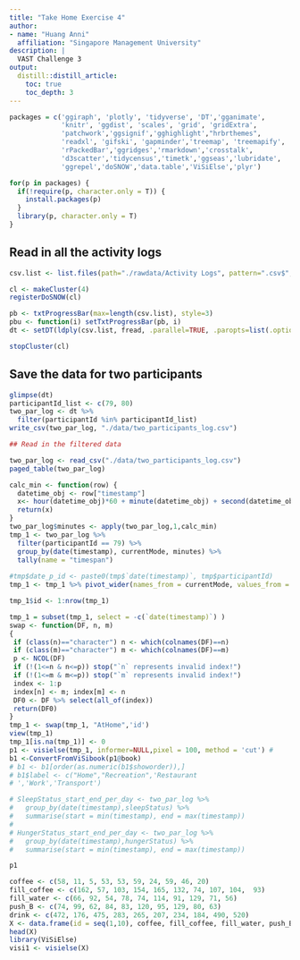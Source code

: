 ```yaml
---
title: "Take Home Exercise 4"
author:
- name: "Huang Anni"
  affiliation: "Singapore Management University"
description: |
  VAST Challenge 3
output:
  distill::distill_article:
    toc: true
    toc_depth: 3
---
```


```r
packages = c('ggiraph', 'plotly', 'tidyverse', 'DT','gganimate',
             'knitr', 'ggdist', 'scales', 'grid', 'gridExtra',
             'patchwork','ggsignif','gghighlight',"hrbrthemes",
             'readxl', 'gifski', 'gapminder','treemap', 'treemapify',
             'rPackedBar','ggridges','rmarkdown','crosstalk',
             'd3scatter','tidycensus','timetk','ggseas','lubridate',
             'ggrepel','doSNOW','data.table','ViSiElse','plyr')

for(p in packages) {
  if(!require(p, character.only = T)) {
    install.packages(p)
  }
  library(p, character.only = T)
}
```

## Read in all the activity logs

```r
csv.list <- list.files(path="./rawdata/Activity Logs", pattern=".csv$", full.names=TRUE)

cl <- makeCluster(4)
registerDoSNOW(cl)

pb <- txtProgressBar(max=length(csv.list), style=3)
pbu <- function(i) setTxtProgressBar(pb, i)
dt <- setDT(ldply(csv.list, fread, .parallel=TRUE, .paropts=list(.options.snow=list(progress=pbu))))

stopCluster(cl)
```

## Save the data for two participants

```r
glimpse(dt)
participantId_list <- c(79, 80)
two_par_log <- dt %>%
  filter(participantId %in% participantId_list)
write_csv(two_par_log, "./data/two_participants_log.csv")

## Read in the filtered data
```

```r
two_par_log <- read_csv("./data/two_participants_log.csv")
paged_table(two_par_log)
```

```r
calc_min <- function(row) {
  datetime_obj <- row["timestamp"]
  x<- hour(datetime_obj)*60 + minute(datetime_obj) + second(datetime_obj)/60
  return(x)
}
two_par_log$minutes <- apply(two_par_log,1,calc_min)
tmp_1 <- two_par_log %>%
  filter(participantId == 79) %>%
  group_by(date(timestamp), currentMode, minutes) %>% 
  tally(name = "timespan")
  
#tmp$date_p_id <- paste0(tmp$`date(timestamp)`, tmp$participantId)
tmp_1 <- tmp_1 %>% pivot_wider(names_from = currentMode, values_from = timespan) 

tmp_1$id <- 1:nrow(tmp_1)

tmp_1 = subset(tmp_1, select = -c(`date(timestamp)`) )
swap <- function(DF, n, m)
{
 if (class(n)=="character") n <- which(colnames(DF)==n)
 if (class(m)=="character") m <- which(colnames(DF)==m)
 p <- NCOL(DF)
 if (!(1<=n & n<=p)) stop("`n` represents invalid index!")
 if (!(1<=m & m<=p)) stop("`m` represents invalid index!")
 index <- 1:p
 index[n] <- m; index[m] <- n
 DF0 <- DF %>% select(all_of(index))
 return(DF0)
}
tmp_1 <- swap(tmp_1, "AtHome",'id')
view(tmp_1)
tmp_1[is.na(tmp_1)] <- 0
p1 <- visielse(tmp_1, informer=NULL,pixel = 100, method = 'cut') #
b1 <-ConvertFromViSibook(p1@book)
# b1 <- b1[order(as.numeric(b1$showorder)),]
# b1$label <- c("Home","Recreation",'Restaurant
# ','Work','Transport') 

# SleepStatus_start_end_per_day <- two_par_log %>%
#   group_by(date(timestamp),sleepStatus) %>%
#   summarise(start = min(timestamp), end = max(timestamp))
# 
# HungerStatus_start_end_per_day <- two_par_log %>%
#   group_by(date(timestamp),hungerStatus) %>%
#   summarise(start = min(timestamp), end = max(timestamp))

```

```r
p1
```

```r
coffee <- c(58, 11, 5, 53, 53, 59, 24, 59, 46, 20)
fill_coffee <- c(162, 57, 103, 154, 165, 132, 74, 107, 104,  93)
fill_water <- c(66, 92, 54, 78, 74, 114, 91, 129, 71, 56)
push_B <- c(74, 99, 62, 84, 83, 120, 95, 129, 80, 63)
drink <- c(472, 176, 475, 283, 265, 207, 234, 184, 490, 520)
X <- data.frame(id = seq(1,10), coffee, fill_coffee, fill_water, push_B, drink)
head(X)
library(ViSiElse)
visi1 <- visielse(X)
```
